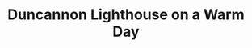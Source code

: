 ---
title: Duncannon Lighthouse on a Warm Day
media: 
dimensions: 36" x 30"
hero_image: ../../images/gallery/duncannon_lighthouse_on_a_warm_day.jpg
sale_status: Sold
---
